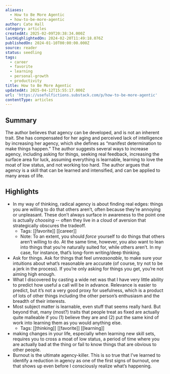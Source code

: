 ```yaml
---
aliases:
  - How to Be More Agentic
  - how-to-be-more-agentic
author: Cate Hall
category: articles
createdAt: 2025-02-09T20:38:34.000Z
lastHighlightedOn: 2024-02-20T11:49:18.076Z
publishedOn: 2024-01-10T00:00:00.000Z
source: reader
status: seedling
tags:
  - career
  - favorite
  - learning
  - personal-growth
  - productivity
title: How to Be More Agentic
updatedAt: 2025-04-12T15:55:17.000Z
url: 'https://usefulfictions.substack.com/p/how-to-be-more-agentic'
contentType: articles
---
```

## Summary

The author believes that agency can be developed, and is not an inherent trait. She has compensated for her aging and perceived lack of intelligence by increasing her agency, which she defines as “manifest determination to make things happen.” The author suggests several ways to increase agency, including asking for things, seeking real feedback, increasing the surface area for luck, assuming everything is learnable, learning to love the moat of low status, and not working too hard. The author argues that agency is a skill that can be learned and intensified, and can be applied to many areas of life.

## Highlights

- In my way of thinking, radical agency is about finding real edges: things you are willing to do that others aren’t, often because they’re annoying or unpleasant. These don’t always surface in awareness to the point one is actually _choosing_ -- often they live in a cloud of aversion that strategically obscures the tradeoff.
    - Tags: [[favorite]] [[career]]
    - Note: To an extent, you should _force_ yourself to do things that others aren’t willing to do. At the same time, however, you also want to lean into things that you’re naturally suited for, while others aren’t. In my case, for instance, that’s long-form writing/deep thinking.
- Ask for things. Ask for things that feel _unreasonable_, to make sure your intuitions about what’s reasonable are accurate (of course, try not to be a jerk in the process). If you’re only asking for things you get, you’re not aiming high enough.
- What I discovered by casting a wide net was that I have very little ability to predict how useful a call will be in advance. Relevance is easier to predict, but it’s not a very good proxy for usefulness, which is a product of lots of other things including the other person’s enthusiasm and the breadth of their interests.
- Most subject matter is learnable, even stuff that seems really hard. But beyond that, many (most?) traits that people treat as fixed are actually quite malleable if you (1) believe they are and (2) put the same kind of work into learning them as you would anything else.
    - Tags: [[thinking]] [[favorite]] [[learning]]
- making changes in your life, especially when learning new skill sets, requires you to cross a moat of low status, a period of time where you are actually bad at the thing or fail to know things that are obvious to other people.
- Burnout is the ultimate agency-killer. This is so true that I’ve learned to identify a reduction in agency as one of the first signs of burnout, one that shows up even before I consciously realize what’s happening.
